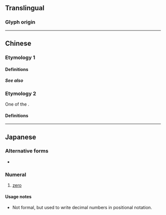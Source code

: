 {{also|Appendix:Variations of "o"|0|㇣|ㅇ|◯}}
{{character info/new}}

{{commonscat}}
==Translingual==

===Glyph origin===
{{rfe|mul}}

{{attention|mul}}

----

==Chinese==

===Etymology 1===
====Definitions====
{{zh-see|零|v}}

=====See also=====
{{Chinese-numbers}}
===Etymology 2===
One of the {{w|Chinese characters of Empress Wu}}.
====Definitions====
{{zh-see|星|v}}
{{zh-cat|Beginning}}
{{cln|zh|cardinal numbers|digits|numeral symbols|numerals}}

----

==Japanese==

===Alternative forms===
* {{ja-l|零}}

===Numeral===
{{ja-pos|numeral|ゼロ|れい}}

# [[zero]]
#: {{ux|ja|二〇〇七年七月二三日|The date 2007-07-23}}

====Usage notes====
* Not formal, but used to write decimal numbers in positional notation.

{{cln|ja|numeral symbols|sort=0}}